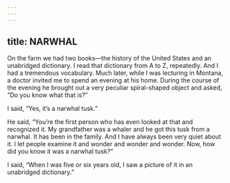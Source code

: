 ```yaml
---
---
---
```

title: NARWHAL
---




On the farm we had two books—the history of the United States and an unabridged dictionary. I read that dictionary from A to Z, repeatedly. And I had a tremendous vocabulary. Much later, while I was lecturing in Montana, a doctor invited me to spend an evening at his home. During the course of the evening he brought out a very peculiar spiral-shaped object and asked, “Do you know what that is?”

I said, “Yes, it’s a narwhal tusk.”

He said, “You’re the first person who has even looked at that and recognized it. My grandfather was a whaler and he got this tusk from a narwhal. It has been in the family. And I have always been very quiet about it. I let people examine it and wonder and wonder and wonder. Now, how did you know it was a narwhal tusk?”

I said, “When I was five or six years old, I saw a picture of it in an unabridged dictionary.”